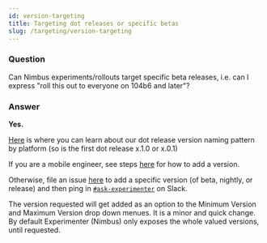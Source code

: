 ```yaml
---
id: version-targeting
title: Targeting dot releases or specific betas
slug: /targeting/version-targeting
---
```


### Question
Can Nimbus experiments/rollouts target specific beta releases, i.e. can I express "roll this out to everyone on 104b6 and later"?

### Answer
**Yes.** 

[Here](https://searchfox.org/mozilla-central/source/mobile/android/docs/shared/versioning.md) is where you can learn about our dot release version naming pattern by platform (so is the first dot release x.1.0 or x.0.1) 

If you are a mobile engineer, see steps [here](/faq/mobile-faq) for how to add a version.

Otherwise, file an issue [here](https://github.com/mozilla/experimenter/issues/new) to add a specific version (of beta, nightly, or release) and then ping in [`#ask-experimenter`](https://mozilla.slack.com/archives/CF94YGE03) on Slack.

The version requested will get added as an option to the Minimum Version and Maximum Version drop down menues. It is a minor and quick change. By default Experimenter (Nimbus) only exposes the whole valued versions, until requested.  

